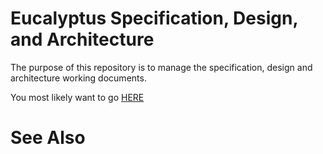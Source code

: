 = Eucalyptus Specification, Design, and Architecture =
The purpose of this repository is to manage the specification, design and architecture working documents.

You most likely want to go [[https://github.com/eucalyptus/architecture/wiki|HERE]]

= See Also =
{{SEEALSO}}
